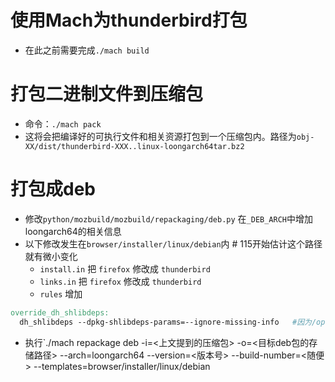使用Mach为thunderbird打包
==

*   在此之前需要完成`./mach build`


打包二进制文件到压缩包
===
*   命令：`./mach pack`
*   这将会把编译好的可执行文件和相关资源打包到一个压缩包内。路径为`obj-XX/dist/thunderbird-XXX..linux-loongarch64tar.bz2`

打包成deb
===
* 修改`python/mozbuild/mozbuild/repackaging/deb.py` 在`_DEB_ARCH`中增加loongarch64的相关信息
* 以下修改发生在`browser/installer/linux/debian`内 # 115开始估计这个路径就有微小变化
   *  `install.in` 把 `firefox` 修改成 `thunderbird`
   *  `links.in`   把 `firefox` 修改成 `thunderbird`
   *  `rules`  增加

```Makefile
override_dh_shlibdeps:
  dh_shlibdeps --dpkg-shlibdeps-params=--ignore-missing-info   #因为/opt/gcc13/lib/libstdc++.so.6既不属于tb内部，也不属于任何包
```

* 执行`./mach repackage deb -i=<上文提到的压缩包> -o=<目标deb包的存储路径> --arch=loongarch64 --version=<版本号> --build-number=<随便> --templates=browser/installer/linux/debian

